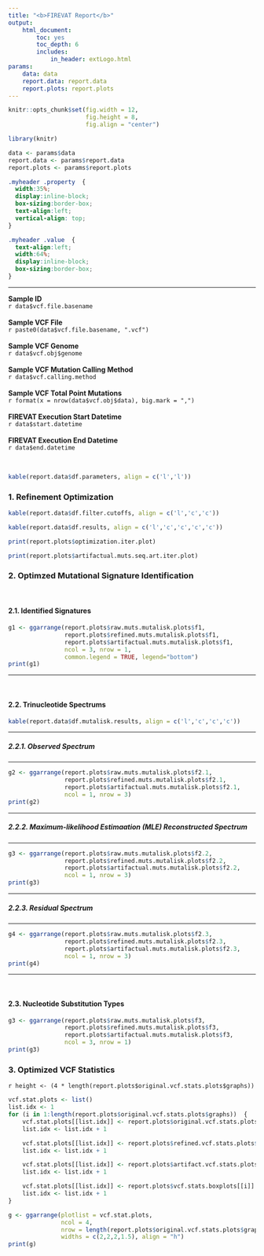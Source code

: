 ```yaml
---
title: "<b>FIREVAT Report</b>"
output:
    html_document:
        toc: yes
        toc_depth: 6
        includes:
            in_header: extLogo.html
params:
    data: data
    report.data: report.data
    report.plots: report.plots
---
```


```r
knitr::opts_chunk$set(fig.width = 12, 
                      fig.height = 8,
                      fig.align = "center")
```

<!-- Load libraries and data-->
```r
library(knitr)

data <- params$data
report.data <- params$report.data
report.plots <- params$report.plots
```

```css
.myheader .property  {
  width:35%;
  display:inline-block;
  box-sizing:border-box;
  text-align:left;
  vertical-align: top;
}

.myheader .value  {
  text-align:left;
  width:64%;
  display:inline-block;
  box-sizing:border-box;
}
```

***

<div class="myheader">
<div class="property">**Sample ID**</div><div class="value">`r data$vcf.file.basename`</div><br>
<div class="property">**Sample VCF File**</div><div class="value">`r paste0(data$vcf.file.basename, ".vcf")`</div><br>
<div class="property">**Sample VCF Genome**</div><div class="value">`r data$vcf.obj$genome`</div><br>
<div class="property">**Sample VCF Mutation Calling Method**</div><div class="value">`r data$vcf.calling.method`</div><br>
<div class="property">**Sample VCF Total Point Mutations**</div><div class="value">`r format(x = nrow(data$vcf.obj$data), big.mark = ",")`</div><br>
<div class="property">**FIREVAT Execution Start Datetime**</div><div class="value">`r data$start.datetime`</div><br>
<div class="property">**FIREVAT Execution End Datetime**</div><div class="value">`r data$end.datetime`</div><br>
</div>

```r
kable(report.data$df.parameters, align = c('l','l'))
```

### **1. Refinement Optimization**
```r
kable(report.data$df.filter.cutoffs, align = c('l','c','c'))
```

```r
kable(report.data$df.results, align = c('l','c','c','c','c'))
```

```r
print(report.plots$optimization.iter.plot)
```

```r
print(report.plots$artifactual.muts.seq.art.iter.plot)
```

### **2. Optimzed Mutational Signature Identification**

<br>

#### **2.1. Identified Signatures**

```r
g1 <- ggarrange(report.plots$raw.muts.mutalisk.plots$f1,
                report.plots$refined.muts.mutalisk.plots$f1,
                report.plots$artifactual.muts.mutalisk.plots$f1,
                ncol = 3, nrow = 1,
                common.legend = TRUE, legend="bottom")
print(g1)
```

***

<br>

#### **2.2. Trinucleotide Spectrums**
```r
kable(report.data$df.mutalisk.results, align = c('l','c','c','c'))
```

***

##### **2.2.1. Observed Spectrum**

***

```r
g2 <- ggarrange(report.plots$raw.muts.mutalisk.plots$f2.1,
                report.plots$refined.muts.mutalisk.plots$f2.1,
                report.plots$artifactual.muts.mutalisk.plots$f2.1,
                ncol = 1, nrow = 3)
print(g2)
```

***

##### **2.2.2. Maximum-likelihood Estimaation (MLE) Reconstructed Spectrum**

***

```r
g3 <- ggarrange(report.plots$raw.muts.mutalisk.plots$f2.2,
                report.plots$refined.muts.mutalisk.plots$f2.2,
                report.plots$artifactual.muts.mutalisk.plots$f2.2,
                ncol = 1, nrow = 3)
print(g3)
```

***

##### **2.2.3. Residual Spectrum**

***

```r
g4 <- ggarrange(report.plots$raw.muts.mutalisk.plots$f2.3,
                report.plots$refined.muts.mutalisk.plots$f2.3,
                report.plots$artifactual.muts.mutalisk.plots$f2.3,
                ncol = 1, nrow = 3)
print(g4)
```

***

<br>

#### **2.3. Nucleotide Substitution Types**
```r
g3 <- ggarrange(report.plots$raw.muts.mutalisk.plots$f3,
                report.plots$refined.muts.mutalisk.plots$f3,
                report.plots$artifactual.muts.mutalisk.plots$f3,
                ncol = 3, nrow = 1)
print(g3)
```

### **3. Optimized VCF Statistics**
`r height <- (4 * length(report.plots$original.vcf.stats.plots$graphs))`
```r
vcf.stat.plots <- list()
list.idx <- 1
for (i in 1:length(report.plots$original.vcf.stats.plots$graphs))  {
    vcf.stat.plots[[list.idx]] <- report.plots$original.vcf.stats.plots$graphs[[i]]
    list.idx <- list.idx + 1

    vcf.stat.plots[[list.idx]] <- report.plots$refined.vcf.stats.plots$graphs[[i]]
    list.idx <- list.idx + 1

    vcf.stat.plots[[list.idx]] <- report.plots$artifact.vcf.stats.plots$graphs[[i]]
    list.idx <- list.idx + 1

    vcf.stat.plots[[list.idx]] <- report.plots$vcf.stats.boxplots[[i]]
    list.idx <- list.idx + 1
}

g <- ggarrange(plotlist = vcf.stat.plots,
               ncol = 4, 
               nrow = length(report.plots$original.vcf.stats.plots$graphs),
               widths = c(2,2,2,1.5), align = "h")
print(g)

```

